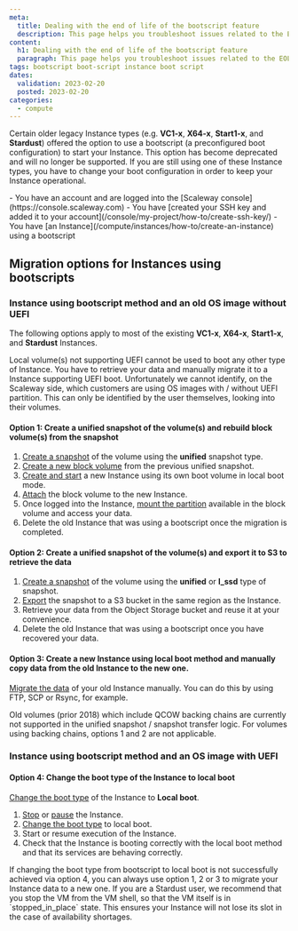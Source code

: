 ```yaml
---
meta:
  title: Dealing with the end of life of the bootscript feature
  description: This page helps you troubleshoot issues related to the EOL of the bootscript feature
content:
  h1: Dealing with the end of life of the bootscript feature
  paragraph: This page helps you troubleshoot issues related to the EOL of the bootscript feature
tags: bootscript boot-script instance boot script
dates:
  validation: 2023-02-20
  posted: 2023-02-20
categories:
  - compute
---
```


Certain older legacy Instance types (e.g. **VC1-x**, **X64-x**, **Start1-x**, and **Stardust**) offered the option to use a bootscript (a preconfigured boot configuration) to start your Instance. This option has become deprecated and will no longer be supported.
If you are still using one of these Instance types, you have to change your boot configuration in order to keep your Instance operational.

<Macro id="iam-requirements" />

<Message type="requirement">
  - You have an account and are logged into the [Scaleway console](https://console.scaleway.com)
  - You have [created your SSH key and added it to your account](/console/my-project/how-to/create-ssh-key/)
  - You have [an Instance](/compute/instances/how-to/create-an-instance) using a bootscript
</Message>

## Migration options for Instances using bootscripts

### Instance using bootscript method and an old OS image without UEFI

The following options apply to most of the existing **VC1-x**, **X64-x**, **Start1-x**, and **Stardust** Instances.

<Message type="important">
  Local volume(s) not supporting UEFI cannot be used to boot any other type of Instance. You have to retrieve your data and manually migrate it to a Instance supporting UEFI boot. Unfortunately we cannot identify, on the Scaleway side, which customers are using OS images with / without UEFI partition. This can only be identified by the user themselves, looking into their volumes.
</Message>

#### Option 1: Create a unified snapshot of the volume(s) and rebuild block volume(s) from the snapshot

1. [Create a snapshot](/compute/instances/how-to/create-a-snapshot/) of the volume using the **unified** snapshot type.
2. [Create a new block volume](/storage/block/how-to/create-a-volume) from the previous unified snapshot.
3. [Create and start](/compute/instances/how-to/create-an-instance/) a new Instance using its own boot volume in local boot mode.
4. [Attach](/storage/block/how-to/attach-a-volume/) the block volume to the new Instance.
5. Once logged into the Instance, [mount the partition](/storage/block/how-to/mount-and-use-volume/) available in the block volume and access your data.
6. Delete the old Instance that was using a bootscript once the migration is completed.

#### Option 2: Create a unified snapshot of the volume(s) and export it to S3 to retrieve the data

1. [Create a snapshot](/compute/instances/how-to/create-a-snapshot/) of the volume using the **unified** or **l_ssd** type of snapshot.
2. [Export](/compute/instances/how-to/snapshot-import-export-feature) the snapshot to a S3 bucket in the same region as the Instance.
3. Retrieve your data from the Object Storage bucket and reuse it at your convenience.
4. Delete the old Instance that was using a bootscript once you have recovered your data.

#### Option 3: Create a new Instance using local boot method and manually copy data from the old Instance to the new one.

[Migrate the data](/dedibox/dedicated-servers/how-to/migrate-server/) of your old Instance manually. You can do this by using FTP, SCP or Rsync, for example.

<Message type="important">
  Old volumes (prior 2018) which include QCOW backing chains are currently not supported in the unified snapshot / snapshot transfer logic. For volumes using backing chains, options 1 and 2 are not applicable.
</Message>

### Instance using bootscript method and an OS image with UEFI

#### Option 4: Change the boot type of the Instance to local boot

[Change the boot type](/compute/instances/how-to/use-boot-modes/#how-to-use-local-boot) of the Instance to **Local boot**.

1. [Stop](/compute/instances/how-to/power-off-instance/) or [pause](/compute/instances/how-to/use-standby-mode/) the Instance.
2. [Change the boot type](/compute/instances/how-to/use-boot-modes/#how-to-use-local-boot) to local boot.
3. Start or resume execution of the Instance.
4. Check that the Instance is booting correctly with the local boot method and that its services are behaving correctly.

<Message type="tip">
  If changing the boot type from bootscript to local boot is not successfully achieved via option 4, you can always use option 1, 2 or 3 to migrate your Instance data to a new one.
</Message>

<Message type="tip">
  If you are a Stardust user, we recommend that you stop the VM from the VM shell, so that the VM itself is in `stopped_in_place` state. This ensures your Instance will not lose its slot in the case of availability shortages.
</Message>
